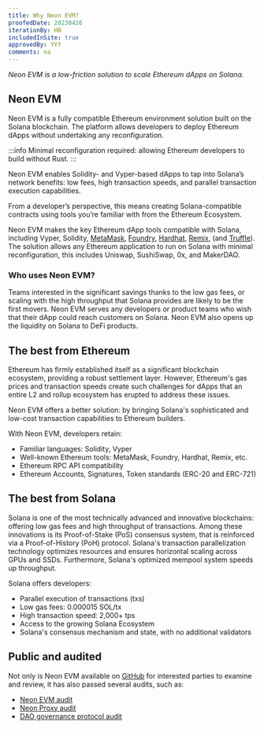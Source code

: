 ```yaml
---
title: Why Neon EVM?
proofedDate: 20230426
iterationBy: HB
includedInSite: true
approvedBy: YYY
comments: na
---
```


*Neon EVM is a low-friction solution to scale Ethereum dApps on Solana.*

<ImgTheme src='/img/doc-images/about/infographic.svg' srcDark='/img/doc-images/about/infographic_dark.svg' />

## Neon EVM

Neon EVM is a fully compatible Ethereum environment solution built on the Solana blockchain. The platform allows developers to deploy Ethereum dApps without undertaking any reconfiguration.

:::info
Minimal reconfiguration required: allowing Ethereum developers to build without Rust.
:::

Neon EVM enables Solidity- and Vyper-based dApps to tap into Solana’s network benefits: low fees, high transaction speeds, and parallel transaction execution capabilities.

From a developer’s perspective, this means creating Solana-compatible contracts using tools you’re familiar with from the Ethereum Ecosystem.

Neon EVM makes the key Ethereum dApp tools compatible with Solana, including Vyper, Solidity, [MetaMask](/docs/wallet/metamask_setup), [Foundry](/docs/developing/deploy_facilities/using_foundry), [Hardhat](/docs/developing/deploy_facilities/using_hardhat), [Remix](/docs/developing/deploy_facilities/using_remix), (and [Truffle](/docs/developing/deploy_facilities/using_truffle)). The solution allows any Ethereum application to run on Solana with minimal reconfiguration, this includes Uniswap, SushiSwap, 0x, and MakerDAO.


### Who uses Neon EVM?

Teams interested in the significant savings thanks to the low gas fees, or scaling with the high throughput that Solana provides are likely to be the first movers. Neon EVM serves any developers or product teams who wish that their dApp could reach customers on Solana. Neon EVM also opens up the liquidity on Solana to DeFi products.

## The best from Ethereum

Ethereum has firmly established itself as a significant blockchain ecosystem, providing a robust settlement layer. However, Ethereum's gas prices and transaction speeds create such challenges for dApps that an entire L2 and rollup ecosystem has erupted to address these issues.

Neon EVM offers a better solution: by bringing Solana's sophisticated and low-cost transaction capabilities to Ethereum builders.

With Neon EVM, developers retain:

* Familiar languages: Solidity, Vyper
* Well-known Ethereum tools: MetaMask, Foundry, Hardhat, Remix, etc.
* Ethereum RPC API compatibility
* Ethereum Accounts, Signatures, Token standards (ERC-20 and ERC-721)


## The best from Solana

Solana is one of the most technically advanced and innovative blockchains: offering low gas fees and high throughput of transactions. Among these innovations is its Proof-of-Stake (PoS) consensus system, that is reinforced via a Proof-of-History (PoH) protocol. Solana's transaction parallelization technology optimizes resources and ensures horizontal scaling across GPUs and SSDs. Furthermore, Solana's optimized mempool system speeds up throughput.

Solana offers developers:

* Parallel execution of transactions (txs)
* Low gas fees: 0.000015 SOL/tx
* High transaction speed: 2,000+ tps
* Access to the growing Solana Ecosystem
* Solana's consensus mechanism and state, with no additional validators

## Public and audited

Not only is Neon EVM available on [GitHub](https://github.com/neonevm/neon-evm) for interested parties to examine and review, it has also passed several audits, such as:
- [Neon EVM audit](https://github.com/neonevm/neon-evm/tree/develop/audit)
- [Neon Proxy audit](https://github.com/neonevm/proxy-model.py/tree/develop/audit)
- [DAO governance protocol audit](https://github.com/neonevm/neon-spl-governance/tree/main/audit)


